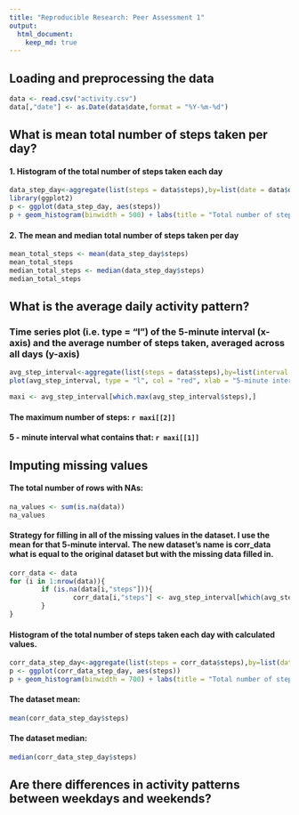 ```yaml
---
title: "Reproducible Research: Peer Assessment 1"
output: 
  html_document:
    keep_md: true
---
```



## Loading and preprocessing the data

```r
data <- read.csv("activity.csv")
data[,"date"] <- as.Date(data$date,format = "%Y-%m-%d")
```

## What is mean total number of steps taken per day?
#### 1. Histogram of the total number of steps taken each day  

```r
data_step_day<-aggregate(list(steps = data$steps),by=list(date = data$date),FUN=sum,na.rm=TRUE)
library(ggplot2)
p <- ggplot(data_step_day, aes(steps))
p + geom_histogram(binwidth = 500) + labs(title = "Total number of steps taken per day",x = "Steps", y = "Count")
```

#### 2. The mean and median total number of steps taken per day

```r
mean_total_steps <- mean(data_step_day$steps)
mean_total_steps
median_total_steps <- median(data_step_day$steps)
median_total_steps
```

## What is the average daily activity pattern?
### Time series plot (i.e. type = "l") of the 5-minute interval (x-axis) and the average number of steps taken, averaged across all days (y-axis)

```r
avg_step_interval<-aggregate(list(steps = data$steps),by=list(interval = data$interval),FUN=mean,na.rm=TRUE)
plot(avg_step_interval, type = "l", col = "red", xlab = "5-minute interval", main = "Average steps in 5-minute intervals")

```

```r
maxi <- avg_step_interval[which.max(avg_step_interval$steps),]
```

#### The maximum number of steps: `r maxi[[2]]`
#### 5 - minute interval what contains that: `r maxi[[1]]`

## Imputing missing values

#### The total number of rows with NAs: 

```r
na_values <- sum(is.na(data))
na_values
```

#### Strategy for filling in all of the missing values in the dataset. I use the mean for that 5-minute interval. The new dataset's name is corr_data what is equal to the original dataset but with the missing data filled in.
```r
corr_data <- data
for (i in 1:nrow(data)){
        if (is.na(data[i,"steps"])){
                corr_data[i,"steps"] <- avg_step_interval[which(avg_step_interval$interval == data[i,"interval"]),2]
        }
}
```

#### Histogram of the total number of steps taken each day with calculated values.

```r
corr_data_step_day<-aggregate(list(steps = corr_data$steps),by=list(date = corr_data$date),FUN=sum,na.rm=TRUE)
p <- ggplot(corr_data_step_day, aes(steps))
p + geom_histogram(binwidth = 700) + labs(title = "Total number of steps taken per day with calculated values",x = "Steps", y = "Count")

```

#### The dataset mean:
```r
mean(corr_data_step_day$steps)
```

#### The dataset median:
```r
median(corr_data_step_day$steps)
```
## Are there differences in activity patterns between weekdays and weekends?
